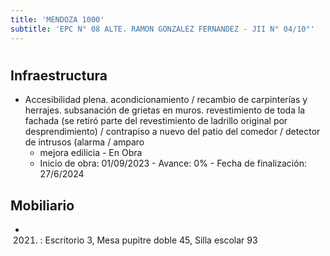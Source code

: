 ```yaml
---
title: 'MENDOZA 1000'
subtitle: 'EPC N° 08 ALTE. RAMON GONZALEZ FERNANDEZ - JII N° 04/10°'
---
```


#
## Infraestructura

* Accesibilidad plena. acondicionamiento / recambio de carpinterías y herrajes. subsanación de grietas en muros. revestimiento de toda la fachada (se retiró parte del revestimiento de ladrillo original por desprendimiento) / contrapiso a nuevo del patio del comedor / detector de intrusos (alarma / amparo 
    + mejora edilicia - En Obra 
    + Inicio de obra: 01/09/2023 - Avance: 0% - Fecha de finalización: 27/6/2024 






## Mobiliario

*  (2021) : Escritorio 3, Mesa pupitre doble 45, Silla escolar 93 



